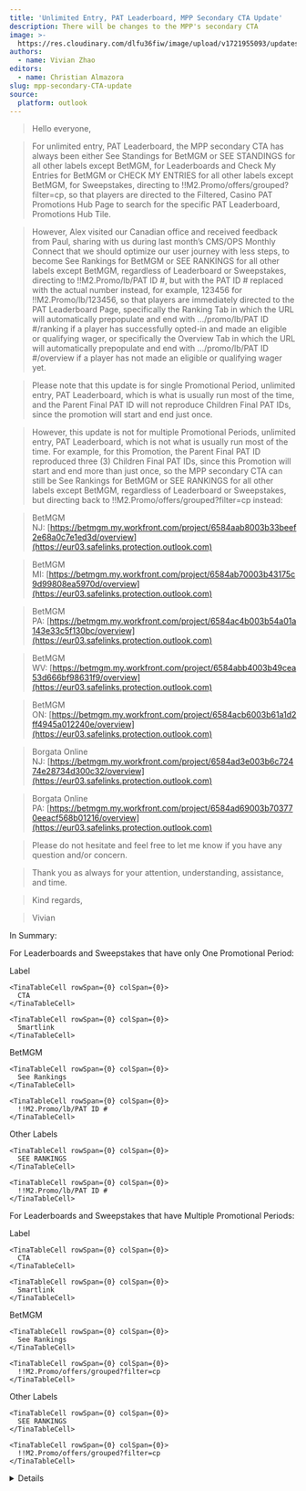 ```yaml
---
title: 'Unlimited Entry, PAT Leaderboard, MPP Secondary CTA Update'
description: There will be changes to the MPP's secondary CTA
image: >-
  https://res.cloudinary.com/dlfu36fiw/image/upload/v1721955093/updates/unlimited-entry-PAT-Leaderboard-update/Unlimited_Entry_MPP_second_CTA_update_daorv3.jpg
authors:
  - name: Vivian Zhao
editors:
  - name: Christian Almazora
slug: mpp-secondary-CTA-update
source:
  platform: outlook
---
```


> Hello everyone,

> For unlimited entry, PAT Leaderboard, the MPP secondary CTA has always been either See Standings for BetMGM or SEE STANDINGS for all other labels except BetMGM, for Leaderboards and Check My Entries for BetMGM or CHECK MY ENTRIES for all other labels except BetMGM, for Sweepstakes, directing to !!M2.Promo/offers/grouped?filter=cp, so that players are directed to the Filtered, Casino PAT Promotions Hub Page to search for the specific PAT Leaderboard, Promotions Hub Tile.

> However, Alex visited our Canadian office and received feedback from Paul, sharing with us during last month’s CMS/OPS Monthly Connect that we should optimize our user journey with less steps, to become See Rankings for BetMGM or SEE RANKINGS for all other labels except BetMGM, regardless of Leaderboard or Sweepstakes, directing to !!M2.Promo/lb/PAT ID #, but with the PAT ID # replaced with the actual number instead, for example, 123456 for !!M2.Promo/lb/123456, so that players are immediately directed to the PAT Leaderboard Page, specifically the Ranking Tab in which the URL will automatically prepopulate and end with …/promo/lb/PAT ID #/ranking if a player has successfully opted-in and made an eligible or qualifying wager, or specifically the Overview Tab in which the URL will automatically prepopulate and end with …/promo/lb/PAT ID #/overview if a player has not made an eligible or qualifying wager yet.

> Please note that this update is for single Promotional Period, unlimited entry, PAT Leaderboard, which is what is usually run most of the time, and the Parent Final PAT ID will not reproduce Children Final PAT IDs, since the promotion will start and end just once. 

> However, this update is not for multiple Promotional Periods, unlimited entry, PAT Leaderboard, which is not what is usually run most of the time. For example, for this Promotion, the Parent Final PAT ID reproduced three (3) Children Final PAT IDs, since this Promotion will start and end more than just once, so the MPP secondary CTA can still be See Rankings for BetMGM or SEE RANKINGS for all other labels except BetMGM, regardless of Leaderboard or Sweepstakes, but directing back to !!M2.Promo/offers/grouped?filter=cp instead:

> BetMGM NJ: [https://betmgm.my.workfront.com/project/6584aab8003b33beef2e68a0c7e1ed3d/overview](https://eur03.safelinks.protection.outlook.com)

> BetMGM MI: [https://betmgm.my.workfront.com/project/6584ab70003b43175c9d99808ea5970d/overview](https://eur03.safelinks.protection.outlook.com)

> BetMGM PA: [https://betmgm.my.workfront.com/project/6584ac4b003b54a01a143e33c5f130bc/overview](https://eur03.safelinks.protection.outlook.com)

> BetMGM WV: [https://betmgm.my.workfront.com/project/6584abb4003b49cea53d666bf98631f9/overview](https://eur03.safelinks.protection.outlook.com)

> BetMGM ON: [https://betmgm.my.workfront.com/project/6584acb6003b61a1d2ff4945a012240e/overview](https://eur03.safelinks.protection.outlook.com)

> Borgata Online NJ: [https://betmgm.my.workfront.com/project/6584ad3e003b6c72474e28734d300c32/overview](https://eur03.safelinks.protection.outlook.com)

> Borgata Online PA: [https://betmgm.my.workfront.com/project/6584ad69003b703770eeacf568b01216/overview](https://eur03.safelinks.protection.outlook.com)

> Please do not hesitate and feel free to let me know if you have any question and/or concern.

> Thank you as always for your attention, understanding, assistance, and time.

> Kind regards,

> Vivian

In Summary:

For Leaderboards and Sweepstakes that have only One Promotional Period:

<TinaTable topHeader={true}>
  <TinaTableRow>
    <TinaTableCell rowSpan={0} colSpan={0}>
      Label
    </TinaTableCell>

    <TinaTableCell rowSpan={0} colSpan={0}>
      CTA
    </TinaTableCell>

    <TinaTableCell rowSpan={0} colSpan={0}>
      Smartlink
    </TinaTableCell>
  </TinaTableRow>

  <TinaTableRow>
    <TinaTableCell rowSpan={0} colSpan={0}>
      BetMGM
    </TinaTableCell>

    <TinaTableCell rowSpan={0} colSpan={0}>
      See Rankings
    </TinaTableCell>

    <TinaTableCell rowSpan={0} colSpan={0}>
      !!M2.Promo/lb/PAT ID #
    </TinaTableCell>
  </TinaTableRow>

  <TinaTableRow>
    <TinaTableCell rowSpan={0} colSpan={0}>
      Other Labels
    </TinaTableCell>

    <TinaTableCell rowSpan={0} colSpan={0}>
      SEE RANKINGS
    </TinaTableCell>

    <TinaTableCell rowSpan={0} colSpan={0}>
      !!M2.Promo/lb/PAT ID #
    </TinaTableCell>
  </TinaTableRow>
</TinaTable>

For Leaderboards and Sweepstakes that have Multiple Promotional Periods:

<TinaTable>
  <TinaTableRow>
    <TinaTableCell rowSpan={0} colSpan={0}>
      Label
    </TinaTableCell>

    <TinaTableCell rowSpan={0} colSpan={0}>
      CTA
    </TinaTableCell>

    <TinaTableCell rowSpan={0} colSpan={0}>
      Smartlink
    </TinaTableCell>
  </TinaTableRow>

  <TinaTableRow>
    <TinaTableCell rowSpan={0} colSpan={0}>
      BetMGM
    </TinaTableCell>

    <TinaTableCell rowSpan={0} colSpan={0}>
      See Rankings
    </TinaTableCell>

    <TinaTableCell rowSpan={0} colSpan={0}>
      !!M2.Promo/offers/grouped?filter=cp
    </TinaTableCell>
  </TinaTableRow>

  <TinaTableRow>
    <TinaTableCell rowSpan={0} colSpan={0}>
      Other Labels
    </TinaTableCell>

    <TinaTableCell rowSpan={0} colSpan={0}>
      SEE RANKINGS
    </TinaTableCell>

    <TinaTableCell rowSpan={0} colSpan={0}>
      !!M2.Promo/offers/grouped?filter=cp
    </TinaTableCell>
  </TinaTableRow>
</TinaTable>

<Details summary="Source">
  ![](https://res.cloudinary.com/dlfu36fiw/image/upload/v1721955254/updates/unlimited-entry-PAT-Leaderboard-update/mpp-secondary-update_t4arh5.png)
</Details>
